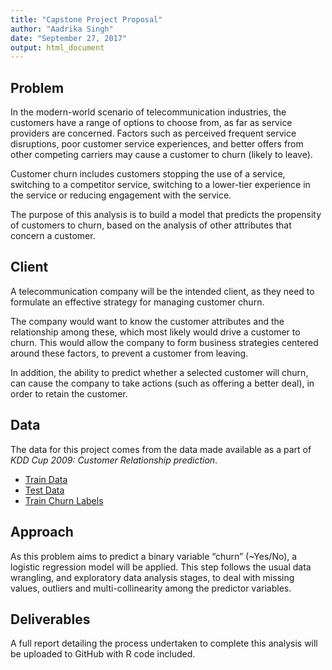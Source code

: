 ---
title: "Capstone Project Proposal"
author: "Aadrika Singh"
date: "September 27, 2017"
output: html_document
---
## Problem
In the modern-world scenario of telecommunication industries, the customers have a range of options to choose from, as far as service providers are concerned. Factors such as perceived frequent service disruptions, poor customer service experiences, and better offers from other competing carriers may cause a customer to churn (likely to leave). 

Customer churn includes customers stopping the use of a service, switching to a competitor service, switching to a lower-tier experience in the service or reducing engagement with the service.

The purpose of this analysis is to build a model that predicts the propensity of customers to churn, based on the analysis of other attributes that concern a customer. 

## Client
A telecommunication company will be the intended client, as they need to formulate an effective strategy for managing customer churn.

The company would want to know the customer attributes and the relationship among these, which most likely would drive a customer to churn. This would allow the company to form business strategies centered around these factors, to prevent a customer from leaving.

In addition, the ability to predict whether a selected customer will churn, can cause the company to take actions (such as offering a better deal), in order to retain the customer.

## Data

The data for this project comes from the data made available as a part of *KDD Cup 2009: Customer Relationship prediction*.

* [Train Data](http://www.kdd.org/cupfiles/KDDCupData/2009/orange_small_train.data.zip)
* [Test Data](http://www.kdd.org/cupfiles/KDDCupData/2009/orange_small_test.data.zip)
* [Train Churn Labels](http://www.kdd.org/cupfiles/KDDCupData/2009/files/orange_small_train_churn.labels)

## Approach

As this problem aims to predict a binary variable "churn" (~Yes/No), a logistic regression model will be applied. This step follows the usual data wrangling, and exploratory data analysis stages, to deal with missing values, outliers and multi-collinearity among the predictor variables.

## Deliverables

A full report detailing the process undertaken to complete this analysis will be uploaded to GitHub with R code included.